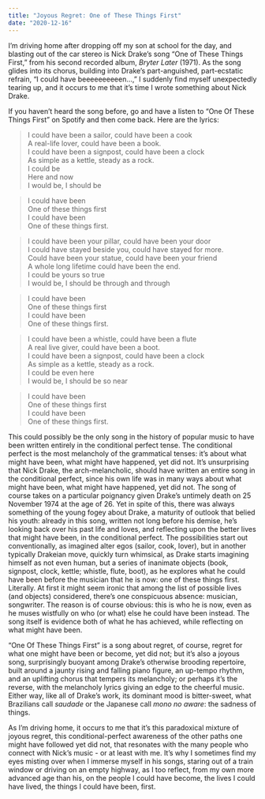```yaml
---
title: "Joyous Regret: One of These Things First"
date: "2020-12-16"
---
```

I'm driving home after dropping off my son at school for the day, and blasting out of the car stereo is Nick Drake's song "One of These Things First," from his second recorded album, *Bryter Later* (1971). As the song glides into its chorus, building into Drake's part-anguished, part-ecstatic refrain, "I could have beeeeeeeeeen...," I suddenly find myself unexpectedly tearing up, and it occurs to me that it's time I wrote something about Nick Drake.

If you haven't heard the song before, go and have a listen to "One Of These Things First" on Spotify and then come back. Here are the lyrics:

> I could have been a sailor, could have been a cook   
> A real-life lover, could have been a book.  
> I could have been a signpost, could have been a clock  
> As simple as a kettle, steady as a rock.  
> I could be  
> Here and now  
> I would be, I should be  

> I could have been  
> One of these things first  
> I could have been  
> One of these things first.  

> I could have been your pillar, could have been your door  
> I could have stayed beside you, could have stayed for more.  
> Could have been your statue, could have been your friend  
> A whole long lifetime could have been the end.  
> I could be yours so true  
> I would be, I should be through and through  

> I could have been  
> One of these things first  
> I could have been  
> One of these things first.  

> I could have been a whistle, could have been a flute  
> A real live giver, could have been a boot.  
> I could have been a signpost, could have been a clock  
> As simple as a kettle, steady as a rock.  
> I could be even here  
> I would be, I should be so near  

> I could have been  
> One of these things first  
> I could have been  
> One of these things first.  

This could possibly be the only song in the history of popular music to have been written entirely in the conditional perfect tense. The conditional perfect is the most melancholy of the grammatical tenses: it's about what might have been, what might have happened, yet did not. It's unsurprising that Nick Drake, the arch-melancholic, should have written an entire song in the conditional perfect, since his own life was in many ways about what might have been, what might have happened, yet did not. The song of course takes on a particular poignancy given Drake's untimely death on 25 November 1974 at the age of 26. Yet in spite of this, there was always something of the young fogey about Drake, a maturity of outlook that belied his youth: already in this song, written not long before his demise, he's looking back over his past life and loves, and reflecting upon the better lives that might have been, in the conditional perfect. The possibilities start out conventionally, as imagined alter egos (sailor, cook, lover), but in another typically Drakeian move, quickly turn whimsical, as Drake starts imagining himself as not even human, but a series of inanimate objects (book, signpost, clock, kettle; whistle, flute, boot), as he explores what he could have been before the musician that he is now: one of these things first. Literally. At first it might seem ironic that among the list of possible lives (and objects) considered, there's one conspicuous absence: musician, songwriter. The reason is of course obvious: this is who he is now, even as he muses wistfully on who (or what) else he could have been instead. The song itself is evidence both of what he has achieved, while reflecting on what might have been.

"One Of These Things First" is a song about regret, of course, regret for what one might have been or become, yet did not; but it's also a joyous song, surprisingly buoyant among Drake's otherwise brooding repertoire, built around a jaunty rising and falling piano figure, an up-tempo rhythm, and an uplifting chorus that tempers its melancholy; or perhaps it's the reverse, with the melancholy lyrics giving an edge to the cheerful music. Either way, like all of Drake's work, its dominant mood is bitter-sweet, what Brazilians call *saudade* or the Japanese call *mono no aware*: the sadness of things.

As I'm driving home, it occurs to me that it's this paradoxical mixture of joyous regret, this conditional-perfect awareness of the other paths one might have followed yet did not, that resonates with the many people who connect with Nick's music - or at least with me. It's why I sometimes find my eyes misting over when I immerse myself in his songs, staring out of a train window or driving on an empty highway, as I too reflect, from my own more advanced age than his, on the people I could have become, the lives I could have lived, the things I could have been, first.
